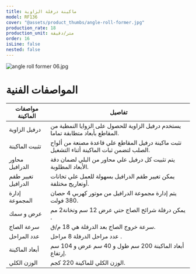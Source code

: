 ```yaml
---
title: ماكينة درفلة الزاوية
model: RF136
cover: "@assets/product_thumbs/angle-roll-former.jpg"
production_rate: 18
production_unit: متر/دقيقة
order: 16
isLine: false
nested: false
---
```



<ProductTabs />

![angle roll former 06.jpg](@assets/article_images/angle-roll-former/angle-roll-former-06.jpg)

# **المواصفات الفنية**

| مواصفات الماكينة   | تفاصيل                                                                                      |
| ------------------ | ------------------------------------------------------------------------------------------- |
| درفيل الزاوية      | يستخدم درفيل الزاوية للحصول على الزوايا النمطية من المقاطع بأبعاد متطابقة تماما.            |
| تثبيت الماكينة     | تثبت ماكينة درفيل المقاطع علي قاعدة مصنعة من ألواح الصلب لتضمن ثبات الماكينة أثناء التشغيل. |
| محاور الدرافيل     | يتم تثبيت كل درفيل علي محاور من البلي لضمان دقة الأبعاد المطلوبة.                           |
| تغيير طقم الدرافيل | يمكن تغيير طقم الدرافيل بسهولة للعمل علي تخانات أوتعاريج مختلفة.                            |
| إدارة المجموعة     | يتم إدارة مجموعة الدرافيل من موتور كهربي 4 حصان 380 فولت.                                   |
| عرض و سمك          | يمكن درفلة شرائح الصاج حتي عرض 12 سم وتخانة2 مم .                                           |
| سرعة الصاج         | سرعة خروج الصاج بعد الدرفلة هي 18 م/ق.                                                      |
| عدد المراحل        | عدد مراحل الدرفلة 8 مراحل .                                                                 |
| أبعاد الماكينة     | أبعاد الماكينة 200 سم طول و 40 سم عرض و 104 سم إرتفاع.                                      |
| الوزن الكلي        | الوزن الكلي للماكينة 220 كجم.                                                               |
